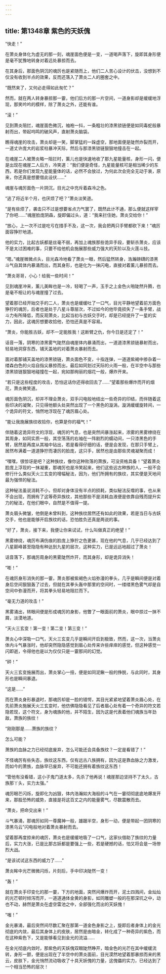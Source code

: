 ```yaml
---
---
---
```

title: 第1348章 紫色的天妖傀
---



“快走！”

在萧炎身体化为虚无的那一刻，魂崖面色便是一变，一道喝声落下，旋即其身形便是毫不犹豫地转身对着远处暴掠而去。

在其身后，那面色阴沉的魂厉也是紧随而上，他们二人苦心设计的伏击，没想到不仅没有收到半点的效果，反而还落入了萧炎二人的圈套之中。

“既然来了，又何必走得如此匆忙？”

然而，就在两人转身暴掠那一霎，他们后方的那一片空间，一道身影却是缓缓地浮现，那笑吟吟的模样，除了萧炎之外，还能有谁。

“滚！”

见到萧炎阻拦，魂崖面色微沉，袖袍一抖，一条粗壮的漆黑锁链便是如同毒蛇般暴射而出，带起呜鸣的破风声，直射萧炎脑袋。

瞧得魂崖的攻击，萧炎却是一笑，脚掌猛的一跺虚空，那地面便是陡然炸裂而开，一道丈许庞大的岩浆柱暴冲天际，然后与那漆黑锁链狠狠地撞击在一起。

在魂崖二人被萧炎略一阻拦时，薰儿也是快速地收了那九星能量核，身形一闪，便是出现在魂崖二人后方，冷笑道：“我们便是奇怪，九星能量核可是相当稀少的东西，若是你们发现九星能量体的话，必然不会放过，为何此次会完全无动于衷，原来，你还真是想要借此设伏……”

魂崖与魂厉面色一片阴沉，目光之中充斥着森冷之色。

“逃了将近半个月，也厌烦了吧？”萧炎淡笑道。

“是有些烦了，袭击只不过是想要省点力气罢了，既然此计不通，那么便就这样宰了你吧……”魂崖脸庞阴森，旋即偏过头，道：“我来拦住她，萧炎交给你！”

“放心，上一次不过是吃亏在措手不及，这一次，我会把两只手臂都砍下来！”魂厉面容狰狞地道。

他的实力，比起古妖都是丝毫不弱，再加上魂族那些诡异手段，要斩杀萧炎，应该不是太过困难的事，只要不给他机会施展那些威力强大的天阶以及火莲斗技。

“嗯。”魂崖微微点头，目光森冷地看了萧炎一眼，然后猛然转身，浩瀚磅礴的漆黑斗气自其体内暴涌而出，而其身形，也是化为一抹闪电，直接对着薰儿暴掠而去。

“萧炎哥哥，小心！给我一些时间！”

见到魂崖冲来，薰儿美眸也是一冷，轻喝了一声，玉手之上金色火啪陡然升腾，也是毫不相让的与魂崖撞了过去。

望着那已经开始交手的二人，萧炎也是缓缓吐了一口气，目光平静地望着前方面色狰狞的魂厉，后者也是处于八星斗尊层次，不过如今的他毕竟损失了一条手臂，战斗力有所降低，而反观萧炎，比起当初与古妖交手时，却是已经提升了一星的实力，因此，这魂厉想要收拾他，恐怕还真是不容易。

“萧炎，你能胜古妖，却不一定能胜我！这断臂之仇，你今日是还定了！”

话音一落，阴寒的漆黑雾气陡然自魂崖体内暴涌而出，一道道漆黑锁链暴射而出，轻易地洞穿东西，铺天盖地的对着萧炎暴射而去。

面对着那铺天盖地的漆黑锁链，萧炎面色不变，十指连弹，一道道紫褐中掺杂着一缕森白色的火焰自指尖暴掠而出，最后如同划过天际的火雨一般，在半空中与那些漆黑锁链狠狠地碰撞在一起，宛如那绚丽的烟花一般，爆炸开来。

“若只是这些程度的攻击，恐怕这话你还得收回去了……”望着那些爆炸而开的烟花，萧炎微笑道。

魂厉面色阴沉，却并不理会萧炎，双手闪电般地结出一些奇异的印结，而伴随着这些印决的凝聚，只见得他额头处突然出现了一个黑色的漩涡，漩涡缓缓旋转间，一个诡异的符文，悄然地浮现在了魂厉眉心处。

“能让我施展族纹收拾你，也算是你的福气！”

伴随着这诡异符文的浮现，魂厉的气息，也是突然间暴涨起来，浓雾的黑雾缭绕在其周身，如同实质一般，其空荡荡的右袖在一阵剧烈的蠕动间，一只漆黑色的手臂，居然是再度从其袖中钻出，若是看得仔细的话，便是会发现，在那只手臂上，居然布满着一道道狰狞而凄厉的脸庞，这只手，居然也是由那些灵魂凝聚而成！

“嘿嘿，很惊讶是吧？这种族纹，像你这种败落的萧族，可没资格具备！”望着萧炎脸庞上浮现的一抹凝重，那魂厉也是冷笑起来，他们这些远古种族的人，一般不会修行什么类似天火三玄变的增幅秘法，因为，他们所拥有的族纹，其实便是天地间最为强悍的秘法。

这种秘法虽说消耗不小，但却对身体没有半点的损耗，类似秘法反噬的事，也从来不会出现，而拥有了这等奇异族纹，其他那些不是消耗血液便是依靠自残而提升实力的秘法，在他们眼中，自然是不值得一提。

萧炎眉头微皱，他倒是未曾料到，这种族纹居然还有如此的效果，若是当日与古妖交手，他也是能够开启族纹的话，恐怕胜负还真是两说的事。

“好了，萧炎，接下来，我便让你来试试，什么叫做真正的绝望！”

黑雾缭绕，魂厉布满伤痕的脸庞上狰狞之色更甚，现在他的气息，几乎已经达到了八星巅峰甚至隐隐有种达到九星的层次，这种实力，已是远远地超过了萧炎！

话音落下，那魂厉周身的黑雾陡然炸开，而其身形，却是诡异消失！

“嘭！”

在魂厉身形消失的那一霎，萧炎那被紫褐色火焰弥漫的拳头，几乎是瞬间便是对着身后空间狠狠轰了过去，但就在其拳头轰中那里的空间时，一缕缕黑色雾气却是自空间中弥漫而开，将其拳头轻易地阻拦而下。

“毫无力道的攻击！”

黑雾涌出，转眼间便是形成魂厉的身影，他瞥了一眼面前的萧炎，眼中掠过一抹不屑，淡漠地道。

“天火三玄变！第一变！第二变！第三变！”

萧炎心中深吸一口气，天火三玄变几乎是瞬间开启到极致，然而，这一次，当萧炎体内斗气暴涨时，他却突然隐隐感觉到眉心处传来许些痒痒的感觉，但这种感觉一闪即逝，令得他也是以为仅仅只是一霎那间的幻觉。

“砰！”

天火三玄变施展而出，萧炎掌心一扭，便是如同泥鳅一般的挣脱，与此同时，其身形也是瞬间暴退。

“这是……”

而在萧炎身形暴退时，那魂厉却是一脸的错愕，其目光紧紧地望着萧炎眉心处，在先前萧炎施展天火三玄变时，他仿佛隐隐看见了后者眉心处有着一个奇异的符文若隐若现，这个符文，身为魂族的他，并不陌生，因为这是代表着他们魂族当年劲敌，萧族的族纹！

“刚刚那是……萧族的族纹？

怎么可能？

萧族的血脉之力已经彻底废弃，怎么可能还会具备族纹？一定是看错了！”

不怪魂厉有些失态，族纹这东西，仅有远古八族拥有，因为这是靠血脉之力激发，而如今的萧族，血脉早已废弃，不可能还拥有着族纹这东西！

“管他有没看错，这小子鬼门道太多，先杀了他再说！魂崖那边坚持不了太久，古族那丫头，实力太强。”

魂厉眼芒闪烁，旋即化为凶狠，体内浩瀚如大海般的斗气在一霎彻彻底底地爆发开来，那股恐怖的威势，直接是将这百丈之内的能量雾气，尽数震散而去。

“萧炎，把命交出来！”

斗气暴涌，那魂厉如同一尊魔神一般，雄踞半空，身形一动，便是带起一团阴寒的漆黑乌云”闪电般地对着萧炎暴射而去。

望着那再度掠来的魂厉，萧炎也是缓缓地吸了一口气，这家伙借助了族纹的力量后，实力大涨，已是比那古妖都是要强上一些，若是硬撼的话，怕又将会是一场惨烈大战。

“是该试试这东西的威力了……”

萧炎眸中光芒微微闪烁，片刻后，手中印决陡然一变！

“轰！”

就在萧炎手印变化的那一霎，下方的地面，突然间爆炸而开，泥土四溅间，金灿灿的光芒顿时倾泻而开，一道道通体金黄的身影，如同雕塑一般的在那深坑之中，动也不动，赫然是萧炎在虚空雷池之中，全部强化而出的天妖傀！

“嗤！”

金光暴涌，最后突然间尽数汇聚在那第一道金色身影之上，旋即后者身体上的金光彻底的内敛，最后其身体上的皮肤，居然是由暗金，转化成了一种奇异的紫色，而在这种紫色下，又是能够看见到金光的流溢……

在金光彻底内敛时，那紫色的天妖傀双眼陡然睁开，暗金色的光芒在其中缓缓流转，身形一颤，便是出现在了半空中的萧炎面前，目光漠然地望着那暴掠而来的黑云，皮肤下，金光悄然流动吸收了十具天妖傀的力量，这傀儡的实力，已经达到了一个相当恐怖的层次！